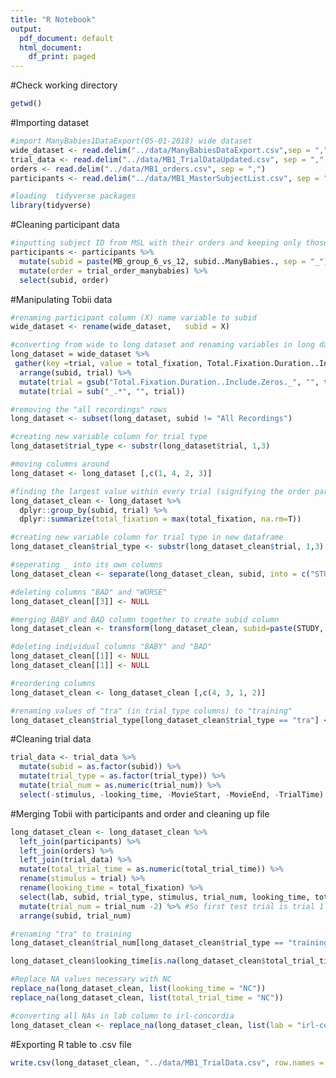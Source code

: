 ```yaml
---
title: "R Notebook"
output:
  pdf_document: default
  html_document:
    df_print: paged
---
```


#Check working directory
```r
getwd()
```
#Importing dataset
```r
#import ManyBabies1DataExport(05-01-2018) wide dataset
wide_dataset <- read.delim("../data/ManyBabiesDataExport.csv",sep = ",")
trial_data <- read.delim("../data/MB1_TrialDataUpdated.csv", sep = ",", na.strings = c("NA", ""))
orders <- read.delim("../data/MB1_orders.csv", sep = ",")
participants <- read.delim("../data/MB1_MasterSubjectList.csv", sep = ",")

```

```r
#loading  tidyverse packages
library(tidyverse)
```
#Cleaning participant data
```r
#inputting subject ID from MSL with their orders and keeping only those 2 columns of information
participants <- participants %>%
  mutate(subid = paste(MB_group_6_vs_12, subid..ManyBabies., sep = "_")) %>%
  mutate(order = trial_order_manybabies) %>%
  select(subid, order)
```

#Manipulating Tobii data
```r
#renaming participant column (X) name variable to subid
wide_dataset <- rename(wide_dataset,   subid = X)

#converting from wide to long dataset and renaming variables in long dataset
long_dataset = wide_dataset %>%
 gather(key =trial, value = total_fixation, Total.Fixation.Duration..Include.Zeros._ADS1_ADS1_Sum:Total.Fixation.Duration..Include.Zeros._train2_train2_Sum.3, factor_key=TRUE) %>%
  arrange(subid, trial) %>%
  mutate(trial = gsub("Total.Fixation.Duration..Include.Zeros._", "", trial)) %>%
  mutate(trial = sub("_.*", "", trial)) 

#removing the "all recordings" rows
long_dataset <- subset(long_dataset, subid != "All Recordings")

#creating new variable column for trial type
long_dataset$trial_type <- substr(long_dataset$trial, 1,3)

#moving columns around 
long_dataset <- long_dataset [,c(1, 4, 2, 3)]

#finding the largest value within every trial (signifying the order participated it)
long_dataset_clean <- long_dataset %>%
  dplyr::group_by(subid, trial) %>%
  dplyr::summarize(total_fixation = max(total_fixation, na.rm=T)) 

#creating new variable column for trial type in new dataframe
long_dataset_clean$trial_type <- substr(long_dataset_clean$trial, 1,3)

#seperating _ into its own columns
long_dataset_clean <- separate(long_dataset_clean, subid, into = c("STUDY", "STUDYID", "WORSE"))

#deleting columns "BAD" and "WORSE"
long_dataset_clean[[3]] <- NULL

#merging BABY and BAD column together to create subid column
long_dataset_clean <- transform(long_dataset_clean, subid=paste(STUDY, STUDYID, sep="_"))

#deleting individual columns "BABY" and "BAD"
long_dataset_clean[[1]] <- NULL
long_dataset_clean[[1]] <- NULL

#reordering columns
long_dataset_clean <- long_dataset_clean [,c(4, 3, 1, 2)]

#renaming values of "tra" (in trial_type columns) to "training"
long_dataset_clean$trial_type[long_dataset_clean$trial_type == "tra"] <- "training"

```

#Cleaning trial data
```r
trial_data <- trial_data %>%
  mutate(subid = as.factor(subid)) %>% 
  mutate(trial_type = as.factor(trial_type)) %>% 
  mutate(trial_num = as.numeric(trial_num)) %>%
  select(-stimulus, -looking_time, -MovieStart, -MovieEnd, -TrialTime) 

```

#Merging Tobii with participants and order and cleaning up file
```r
long_dataset_clean <- long_dataset_clean %>%
  left_join(participants) %>%
  left_join(orders) %>%
  left_join(trial_data) %>%
  mutate(total_trial_time = as.numeric(total_trial_time)) %>%
  rename(stimulus = trial) %>% 
  rename(looking_time = total_fixation) %>% 
  select(lab, subid, trial_type, stimulus, trial_num, looking_time, total_trial_time, trial_error, trial_error_type, notes) %>%
  mutate(trial_num = trial_num -2) %>% #So first test trial is trial 1
  arrange(subid, trial_num)

#renaming "tra" to training
long_dataset_clean$trial_num[long_dataset_clean$trial_type == "training"] <- long_dataset_clean$trial_num[long_dataset_clean$trial_type == "training"]  - 1 # Fix training trial numbering

long_dataset_clean$looking_time[is.na(long_dataset_clean$total_trial_time)] <- NA # No looking with no trial time should be NAs

#Replace NA values necessary with NC
replace_na(long_dataset_clean, list(looking_time = "NC"))
replace_na(long_dataset_clean, list(total_trial_time = "NC"))

#converting all NAs in lab column to irl-concordia
long_dataset_clean <- replace_na(long_dataset_clean, list(lab = "irl-concordia"))
```


#Exporting R table to .csv file
```r
write.csv(long_dataset_clean, "../data/MB1_TrialData.csv", row.names = FALSE)
```

